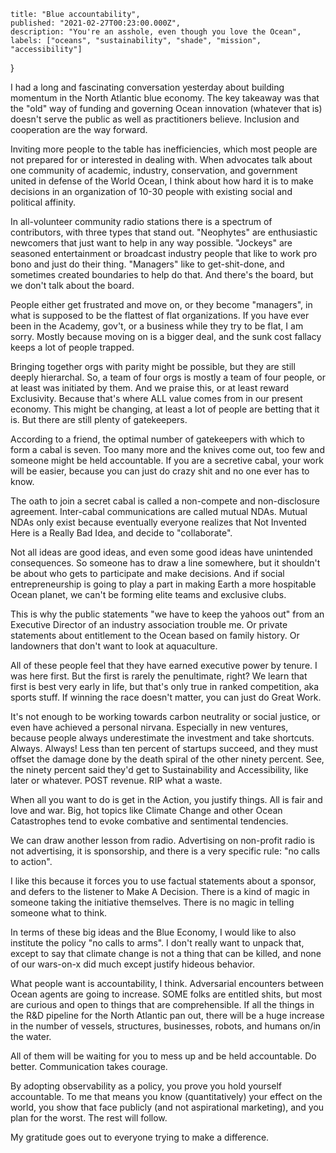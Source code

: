     title: "Blue accountability",
    published: "2021-02-27T00:23:00.000Z",
    description: "You're an asshole, even though you love the Ocean",
    labels: ["oceans", "sustainability", "shade", "mission", "accessibility"]
}

I had a long and fascinating conversation yesterday about building momentum in the North Atlantic blue economy. The key takeaway was that the "old" way of funding and governing Ocean innovation (whatever that is) doesn't serve the public as well as practitioners believe. Inclusion and cooperation are the way forward. 

Inviting more people to the table has inefficiencies, which most people are not prepared for or interested in dealing with. When advocates talk about one community of academic, industry, conservation, and government united in defense of the World Ocean, I think about how hard it is to make decisions in an organization of 10-30 people with existing social and political affinity.

In all-volunteer community radio stations there is a spectrum of contributors, with three types that stand out. "Neophytes" are enthusiastic newcomers that just want to help in any way possible. "Jockeys" are seasoned entertainment or broadcast industry people that like to work pro bono and just do their thing. "Managers" like to get-shit-done, and sometimes created boundaries to help do that. And there's the board, but we don't talk about the board.

People either get frustrated and move on, or they become "managers", in what is supposed to be the flattest of flat organizations. If you have ever been in the Academy, gov't, or a business while they try to be flat, I am sorry. Mostly because moving on is a bigger deal, and the sunk cost fallacy keeps a lot of people trapped. 

Bringing together orgs with parity might be possible, but they are still deeply hierarchal. So, a team of four orgs is mostly a team of four people, or at least was initiated by them. And we praise this, or at least reward Exclusivity. Because that's where ALL value comes from in our present economy. This might be changing, at least a lot of people are betting that it is. But there are still plenty of gatekeepers. 

According to a friend, the optimal number of gatekeepers with which to form a cabal is seven. Too many more and the knives come out, too few and someone might be held accountable. If you are a secretive cabal, your work will be easier, because you can just do crazy shit and no one ever has to know.

The oath to join a secret cabal is called a non-compete and non-disclosure agreement. Inter-cabal communications are called mutual NDAs. Mutual NDAs only exist because eventually everyone realizes that Not Invented Here is a Really Bad Idea, and decide to "collaborate". 

Not all ideas are good ideas, and even some good ideas have unintended consequences. So someone has to draw a line somewhere, but it shouldn't be about who gets to participate and make decisions. And if social entrepreneurship is going to play a part in making Earth a more hospitable Ocean planet, we can't be forming elite teams and exclusive clubs. 

This is why the public statements "we have to keep the yahoos out" from an Executive Director of an industry association trouble me. Or private statements about entitlement to the Ocean based on family history. Or landowners that don't want to look at aquaculture.

All of these people feel that they have earned executive power by tenure. I was here first. But the first is rarely the penultimate, right? We learn that first is best very early in life, but that's only true in ranked competition, aka sports stuff. If winning the race doesn't matter, you can just do Great Work.   

It's not enough to be working towards carbon neutrality or social justice, or even have achieved a personal nirvana. Especially in new ventures, because people always underestimate the investment and take shortcuts. Always. Always! Less than ten percent of startups succeed, and they must offset the damage done by the death spiral of the other ninety percent. See, the ninety percent said they'd get to Sustainability and Accessibility, like later or whatever. POST revenue. RIP what a waste.

When all you want to do is get in the Action, you justify things. All is fair and love and war. Big, hot topics like Climate Change and other Ocean Catastrophes tend to evoke combative and sentimental tendencies. 

We can draw another lesson from radio. Advertising on non-profit radio is not advertising, it is sponsorship, and there is a very specific rule: "no calls to action".

I like this because it forces you to use factual statements about a sponsor, and defers to the listener to Make A Decision. There is a kind of magic in someone taking the initiative themselves. There is no magic in telling someone what to think.

In terms of these big ideas and the Blue Economy, I would like to also institute the policy "no calls to arms". I don't really want to unpack that, except to say that climate change is not a thing that can be killed, and none of our wars-on-x did much except justify hideous behavior.

What people want is accountability, I think. Adversarial encounters between Ocean agents are going to increase. SOME folks are entitled shits, but most are curious and open to things that are comprehensible. If all the things in the R&D pipeline for the North Atlantic pan out, there will be a huge increase in the number of vessels, structures, businesses, robots, and humans on/in the water. 

All of them will be waiting for you to mess up and be held accountable. Do better. Communication takes courage.

By adopting observability as a policy, you prove you hold yourself accountable. To me that means you know (quantitatively) your effect on the world, you show that face publicly (and not aspirational marketing), and you plan for the worst. The rest will follow.

My gratitude goes out to everyone trying to make a difference.